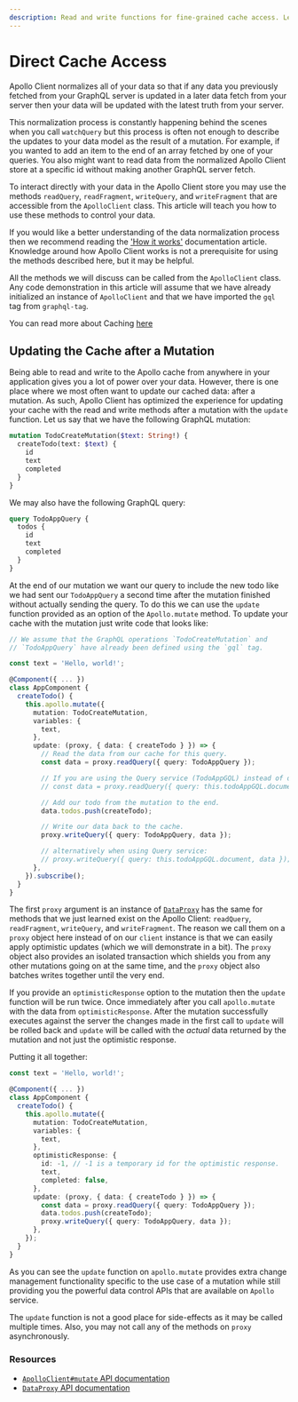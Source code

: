 ```yaml
---
description: Read and write functions for fine-grained cache access. Learn how to use the Apollo Client cache to update your UI.
---
```


# Direct Cache Access

Apollo Client normalizes all of your data so that if any data you previously fetched from your
GraphQL server is updated in a later data fetch from your server then your data will be updated with
the latest truth from your server.

This normalization process is constantly happening behind the scenes when you call `watchQuery` but
this process is often not enough to describe the updates to your data model as the result of a
mutation. For example, if you wanted to add an item to the end of an array fetched by one of your
queries. You also might want to read data from the normalized Apollo Client store at a specific id
without making another GraphQL server fetch.

To interact directly with your data in the Apollo Client store you may use the methods `readQuery`,
`readFragment`, `writeQuery`, and `writeFragment` that are accessible from the `ApolloClient` class.
This article will teach you how to use these methods to control your data.

If you would like a better understanding of the data normalization process then we recommend reading
the ['How it works'](../basics/caching#direct-cache-access) documentation article. Knowledge around
how Apollo Client works is not a prerequisite for using the methods described here, but it may be
helpful.

All the methods we will discuss can be called from the `ApolloClient` class. Any code demonstration
in this article will assume that we have already initialized an instance of `ApolloClient` and that
we have imported the `gql` tag from `graphql-tag`.

You can read more about Caching [here](../basics/caching)

## Updating the Cache after a Mutation

Being able to read and write to the Apollo cache from anywhere in your application gives you a lot
of power over your data. However, there is one place where we most often want to update our cached
data: after a mutation. As such, Apollo Client has optimized the experience for updating your cache
with the read and write methods after a mutation with the `update` function. Let us say that we have
the following GraphQL mutation:

```graphql
mutation TodoCreateMutation($text: String!) {
  createTodo(text: $text) {
    id
    text
    completed
  }
}
```

We may also have the following GraphQL query:

```graphql
query TodoAppQuery {
  todos {
    id
    text
    completed
  }
}
```

At the end of our mutation we want our query to include the new todo like we had sent our
`TodoAppQuery` a second time after the mutation finished without actually sending the query. To do
this we can use the `update` function provided as an option of the `Apollo.mutate` method. To update
your cache with the mutation just write code that looks like:

```ts
// We assume that the GraphQL operations `TodoCreateMutation` and
// `TodoAppQuery` have already been defined using the `gql` tag.

const text = 'Hello, world!';

@Component({ ... })
class AppComponent {
  createTodo() {
    this.apollo.mutate({
      mutation: TodoCreateMutation,
      variables: {
        text,
      },
      update: (proxy, { data: { createTodo } }) => {
        // Read the data from our cache for this query.
        const data = proxy.readQuery({ query: TodoAppQuery });

        // If you are using the Query service (TodoAppGQL) instead of defining your GQL as a constant, you can reference the query as:
        // const data = proxy.readQuery({ query: this.todoAppGQL.document });

        // Add our todo from the mutation to the end.
        data.todos.push(createTodo);

        // Write our data back to the cache.
        proxy.writeQuery({ query: TodoAppQuery, data });

        // alternatively when using Query service:
        // proxy.writeQuery({ query: this.todoAppGQL.document, data });
      },
    }).subscribe();
  }
}
```

The first `proxy` argument is an instance of
[`DataProxy`](https://www.apollographql.com/docs/react/api/apollo-client/#ApolloClient.mutate) has
the same for methods that we just learned exist on the Apollo Client: `readQuery`, `readFragment`,
`writeQuery`, and `writeFragment`. The reason we call them on a `proxy` object here instead of on
our `client` instance is that we can easily apply optimistic updates (which we will demonstrate in a
bit). The `proxy` object also provides an isolated transaction which shields you from any other
mutations going on at the same time, and the `proxy` object also batches writes together until the
very end.

If you provide an `optimisticResponse` option to the mutation then the `update` function will be run
twice. Once immediately after you call `apollo.mutate` with the data from `optimisticResponse`.
After the mutation successfully executes against the server the changes made in the first call to
`update` will be rolled back and `update` will be called with the _actual_ data returned by the
mutation and not just the optimistic response.

Putting it all together:

```ts
const text = 'Hello, world!';

@Component({ ... })
class AppComponent {
  createTodo() {
    this.apollo.mutate({
      mutation: TodoCreateMutation,
      variables: {
        text,
      },
      optimisticResponse: {
        id: -1, // -1 is a temporary id for the optimistic response.
        text,
        completed: false,
      },
      update: (proxy, { data: { createTodo } }) => {
        const data = proxy.readQuery({ query: TodoAppQuery });
        data.todos.push(createTodo);
        proxy.writeQuery({ query: TodoAppQuery, data });
      },
    });
  }
}
```

As you can see the `update` function on `apollo.mutate` provides extra change management
functionality specific to the use case of a mutation while still providing you the powerful data
control APIs that are available on `Apollo` service.

The `update` function is not a good place for side-effects as it may be called multiple times. Also,
you may not call any of the methods on `proxy` asynchronously.

### Resources

- [`ApolloClient#mutate` API documentation](https://www.apollographql.com/docs/react/api/apollo-client/#ApolloClient.mutate)
- [`DataProxy` API documentation](https://www.apollographql.com/docs/react/api/apollo-client/#ApolloClient.mutate)
